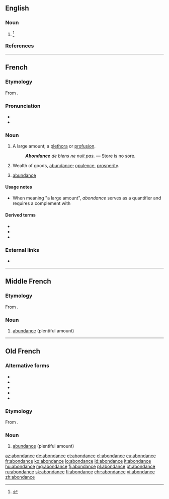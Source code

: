 ==English==

===Noun===
{{en-noun}}

# {{lb|en|card games}} {{alternative form of|abundance|lang=en}}<ref>{{R:SOED5|page=6}}</ref>

===References===
<references/>

----

==French==

===Etymology===
From {{etyl|la|fr}} {{m|fr|abundantia}}.

===Pronunciation===
* {{audio|Fr-abondance.ogg|Audio|lang=fr}}
* {{audio|Fr-Paris--abondance.ogg|Audio (Paris)|lang=fr}}

===Noun===
{{fr-noun|f}}

# A large amount; a [[plethora]] or [[profusion]].
#: '''''Abondance''' de biens ne nuit pas.'' — Store is no sore.
# Wealth of goods, [[abundance]]; [[opulence]], [[prosperity]].
# {{lb|fr|sciences}} [[abundance]]

====Usage notes====
* When meaning "a large amount", ''abondance'' serves as a quantifier and requires a complement with {{m|fr|de}}

====Derived terms====
* {{l|fr|abondanciste}}
* {{l|fr|corne d'abondance}}
* {{l|fr|en abondance}}

===External links===
* {{R:TLFi}}

----

==Middle French==

===Etymology===
From {{etyl|la|frm}} {{m|fr|abundantia}}.

===Noun===
{{frm-noun|f}}

# [[abundance]] (plentiful amount)

----

==Old French==

===Alternative forms===
* {{l|fro|abondanche}}
* {{l|fro|abundance}}
* {{l|fro|habondanche}}
* {{l|fro|habundanche}}
* {{l|fro|habundance}}

===Etymology===
From {{etyl|la|fro}} {{m|fr|abundantia}}.

===Noun===
{{fro-noun|f}}

# [[abundance]] (plentiful amount)

[[az:abondance]]
[[de:abondance]]
[[et:abondance]]
[[el:abondance]]
[[eu:abondance]]
[[fr:abondance]]
[[ko:abondance]]
[[io:abondance]]
[[id:abondance]]
[[it:abondance]]
[[hu:abondance]]
[[mg:abondance]]
[[fj:abondance]]
[[pl:abondance]]
[[pt:abondance]]
[[ru:abondance]]
[[sk:abondance]]
[[fi:abondance]]
[[chr:abondance]]
[[vi:abondance]]
[[zh:abondance]]